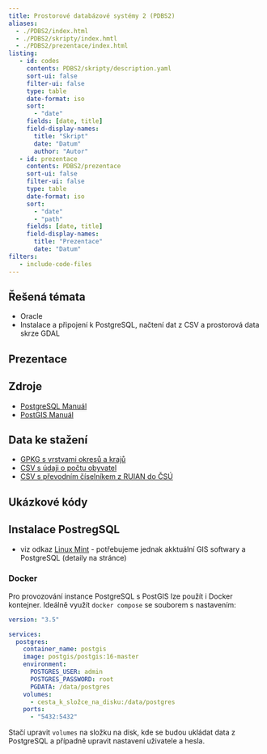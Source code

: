 ```yaml
---
title: Prostorové databázové systémy 2 (PDBS2)
aliases:
  - ./PDBS2/index.html
  - ./PDBS2/skripty/index.hmtl
  - ./PDBS2/prezentace/index.html
listing:
   - id: codes
     contents: PDBS2/skripty/description.yaml
     sort-ui: false
     filter-ui: false
     type: table
     date-format: iso
     sort:
       - "date"
     fields: [date, title] 
     field-display-names:
       title: "Skript"
       date: "Datum"
       author: "Autor"
   - id: prezentace
     contents: PDBS2/prezentace
     sort-ui: false
     filter-ui: false
     type: table
     date-format: iso
     sort:
       - "date"
       - "path"
     fields: [date, title] 
     field-display-names:
       title: "Prezentace"
       date: "Datum"
filters:
   - include-code-files
---
```


## Řešená témata{.topics}

- Oracle 
- Instalace a připojení k PostgreSQL, načtení dat z CSV a prostorová data skrze GDAL

## Prezentace{.presentations}

::: {#prezentace}
:::

## Zdroje{.sources}

- [PostgreSQL Manuál](https://www.postgresql.org/docs/14/index.html)
- [PostGIS Manuál](https://postgis.net/docs/manual-3.4/)

## Data ke stažení{.data-sources}

- [GPKG s vrstvami okresů a krajů](./PDBS2/soubory/uzemni_jednotky.gpkg)
- [CSV s údaji o počtu obyvatel](./PDBS2/soubory/obyvatele_roky.csv)
- [CSV s převodním číselníkem z RUIAN do ČSÚ](./PDBS2/soubory/ciselnik_csu_ruian.csv)

## Ukázkové kódy{.codes}

::: {#codes}
:::

## Instalace PostregSQL{.instals}

- viz odkaz [Linux Mint](../tools/linux-mint.qmd) - potřebujeme jednak akktuální GIS softwary a PostgreSQL (detaily na stránce)

### Docker

Pro provozování instance PostgreSQL s PostGIS lze použít i Docker kontejner. Ideálně využít `docker compose` se souborem s nastavením:

```yaml
version: "3.5"

services:
  postgres:
    container_name: postgis
    image: postgis/postgis:16-master
    environment:
      POSTGRES_USER: admin
      POSTGRES_PASSWORD: root
      PGDATA: /data/postgres
    volumes:
      - cesta_k_složce_na_disku:/data/postgres
    ports:
      - "5432:5432"
```

Stačí upravit `volumes` na složku na disk, kde se budou ukládat data z PostgreSQL a případně upravit nastavení uživatele a hesla.